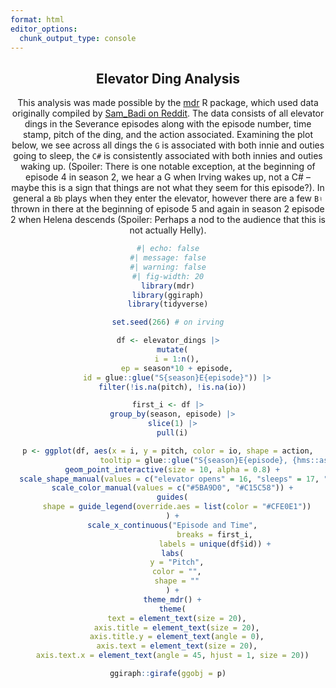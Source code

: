 ```yaml
---
format: html
editor_options: 
  chunk_output_type: console
---
```


<center>

::: text

## Elevator Ding Analysis

This analysis was made possible by the [mdr](https://lucymcgowan.github.io/mdr) R package, which used data originally compiled by [Sam_Badi on Reddit](https://www.reddit.com/r/SeveranceAppleTVPlus/comments/w8imx3/a_complete_analysis_of_all_of_the_ding_sounds/). The data consists of all elevator dings in the Severance episodes along with the episode number, time stamp, pitch of the ding, and the action associated. Examining the plot below, we see across all dings the `G` is associated with both innie and outies going to sleep, the  `C#` is consistently associated with both innies and outies waking up. (Spoiler:<span class="spoiler"> There is one notable exception, at the beginning of episode 4 in season 2, we hear a G when Irving wakes up, not a C# -- maybe this is a sign that things are not what they seem for this episode?</span>). In general a `Bb` plays when they enter the elevator, however there are a few `B♮` thrown in there at the beginning of episode 5 and again in season 2 episode 2 when Helena descends (Spoiler: <span class="spoiler">Perhaps a nod to the audience that this is not actually Helly</span>).

:::

```r
#| echo: false
#| message: false
#| warning: false
#| fig-width: 20
library(mdr)
library(ggiraph)
library(tidyverse)

set.seed(266) # on irving

df <- elevator_dings |>
  mutate(
    i = 1:n(),
    ep = season*10 + episode,
    id = glue::glue("S{season}E{episode}")) |>
  filter(!is.na(pitch), !is.na(io))

first_i <- df |>
  group_by(season, episode) |>
  slice(1) |>
  pull(i)

p <- ggplot(df, aes(x = i, y = pitch, color = io, shape = action,
                    tooltip = glue::glue("S{season}E{episode}, {hms::as_hms(time)}<br>{character}<br>{note}"))) +
  geom_point_interactive(size = 10, alpha = 0.8) +
  scale_shape_manual(values = c("elevator opens" = 16, "sleeps" = 17, "wakes up" = 15)) +
  scale_color_manual(values = c("#5BA9D0", "#C15C58")) +
  guides(
    shape = guide_legend(override.aes = list(color = "#CFE0E1"))
  ) +
  scale_x_continuous("Episode and Time",
                     breaks = first_i,
                     labels = unique(df$id)) +
  labs(
    y = "Pitch",
    color = "",
    shape = ""
  ) +
  theme_mdr() +
  theme(
    text = element_text(size = 20),
    axis.title = element_text(size = 20),
    axis.title.y = element_text(angle = 0),
    axis.text = element_text(size = 20),
    axis.text.x = element_text(angle = 45, hjust = 1, size = 20))  

ggiraph::girafe(ggobj = p)
```

</center>
